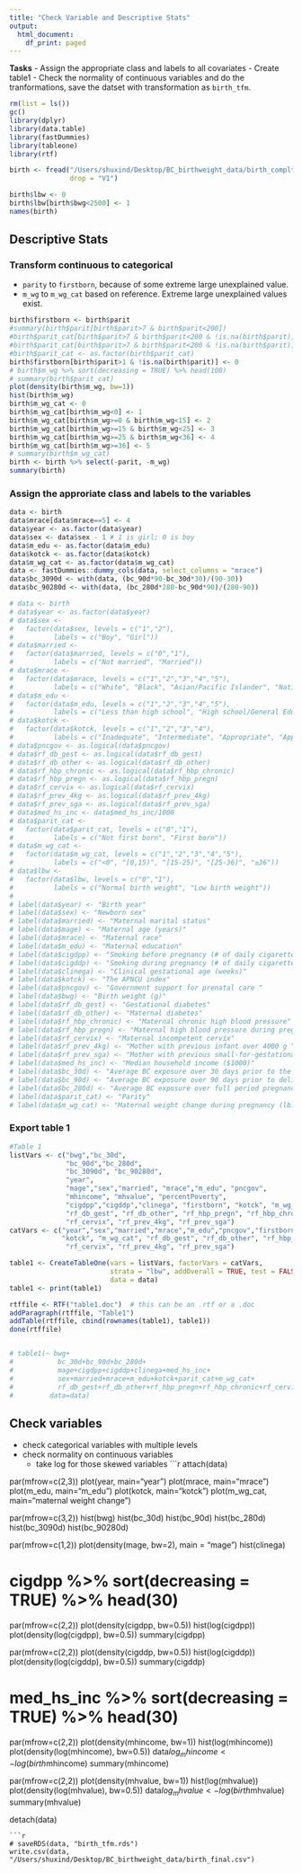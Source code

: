 ```yaml
---
title: "Check Variable and Descriptive Stats"
output:
  html_document:
    df_print: paged
---
```

**Tasks**
- Assign the appropriate class and labels to all covariates
- Create table1
- Check the normality of continuous variables and do the tranformations, save the datset with transformation as `birth_tfm`.

```r
rm(list = ls())
gc() 
library(dplyr)
library(data.table)
library(fastDummies)
library(tableone)
library(rtf)
```

```r
birth <- fread("/Users/shuxind/Desktop/BC_birthweight_data/birth_complt.csv",
               drop = "V1")
```

```r
birth$lbw <- 0
birth$lbw[birth$bwg<2500] <- 1
names(birth)
```
## Descriptive Stats
### Transform continuous to categorical
- `parity` to `firstborn`, because of some extreme large unexplained value.
- `m_wg` to `m_wg_cat` based on reference. Extreme large unexplained values exist.
```r
birth$firstborn <- birth$parit
#summary(birth$parit[birth$parit>7 & birth$parit<200])
#birth$parit_cat[birth$parit>7 & birth$parit<200 & !is.na(birth$parit)] <- 7
#birth$parit_cat[birth$parit>7 & birth$parit<200 & !is.na(birth$parit)] <- 7
#birth$parit_cat <- as.factor(birth$parit_cat)
birth$firstborn[birth$parit>1 & !is.na(birth$parit)] <- 0
# birth$m_wg %>% sort(decreasing = TRUE) %>% head(100)
# summary(birth$parit_cat)
plot(density(birth$m_wg, bw=1))
hist(birth$m_wg)
birth$m_wg_cat <- 0
birth$m_wg_cat[birth$m_wg<0] <- 1
birth$m_wg_cat[birth$m_wg>=0 & birth$m_wg<15] <- 2
birth$m_wg_cat[birth$m_wg>=15 & birth$m_wg<25] <- 3
birth$m_wg_cat[birth$m_wg>=25 & birth$m_wg<36] <- 4
birth$m_wg_cat[birth$m_wg>=36] <- 5
# summary(birth$m_wg_cat)
birth <- birth %>% select(-parit, -m_wg)
summary(birth)
```
### Assign the approriate class and labels to the variables
```r
data <- birth
data$mrace[data$mrace==5] <- 4
data$year <- as.factor(data$year)
data$sex <- data$sex - 1 # 1 is girl; 0 is boy
data$m_edu <- as.factor(data$m_edu)
data$kotck <- as.factor(data$kotck)
data$m_wg_cat <- as.factor(data$m_wg_cat)
data <- fastDummies::dummy_cols(data, select_columns = "mrace")
data$bc_3090d <- with(data, (bc_90d*90-bc_30d*30)/(90-30))
data$bc_90280d <- with(data, (bc_280d*280-bc_90d*90)/(280-90))
```

```r
# data <- birth
# data$year <- as.factor(data$year)
# data$sex <- 
#   factor(data$sex, levels = c("1","2"),
#          labels = c("Boy", "Girl"))
# data$married <-
#   factor(data$married, levels = c("0","1"),
#          labels = c("Not married", "Married")) 
# data$mrace <-
#   factor(data$mrace, levels = c("1","2","3","4","5"),
#          labels = c("White", "Black", "Asian/Pacific Islander", "Native American", "Other"))
# data$m_edu <-
#   factor(data$m_edu, levels = c("1","2","3","4","5"),
#          labels = c("Less than high school", "High school/General Education Diploma", "Some college", "Bachelor", "Advanced degree beyond bachelor"))
# data$kotck <-
#   factor(data$kotck, levels = c("1","2","3","4"),
#          labels = c("Inadequate", "Intermediate", "Appropriate", "Appropriate plus"))
# data$pncgov <- as.logical(data$pncgov)
# data$rf_db_gest <- as.logical(data$rf_db_gest)
# data$rf_db_other <- as.logical(data$rf_db_other)
# data$rf_hbp_chronic <- as.logical(data$rf_hbp_chronic)
# data$rf_hbp_pregn <- as.logical(data$rf_hbp_pregn)
# data$rf_cervix <- as.logical(data$rf_cervix)
# data$rf_prev_4kg <- as.logical(data$rf_prev_4kg)
# data$rf_prev_sga <- as.logical(data$rf_prev_sga)
# data$med_hs_inc <- data$med_hs_inc/1000
# data$parit_cat <-   
#   factor(data$parit_cat, levels = c("0","1"),
#          labels = c("Not first born", "First born"))
# data$m_wg_cat <-
#   factor(data$m_wg_cat, levels = c("1","2","3","4","5"),
#          labels = c("<0", "[0,15)", "[15-25)", "[25-36)", "≥36"))
# data$lbw <- 
#   factor(data$lbw, levels = c("0","1"),
#          labels = c("Normal birth weight", "Low birth weight"))
# 
# label(data$year) <- "Birth year"
# label(data$sex) <- "Newborn sex"
# label(data$married) <- "Maternal marital status"
# label(data$mage) <- "Maternal age (years)"
# label(data$mrace) <- "Maternal race"
# label(data$m_edu) <- "Maternal education"
# label(data$cigdpp) <- "Smoking before pregnancy (# of daily cigarettes)"
# label(data$cigddp) <- "Smoking during pregnancy (# of daily cigarettes)"
# label(data$clinega) <- "Clinical gestational age (weeks)"
# label(data$kotck) <- "The APNCU index"
# label(data$pncgov) <- "Government support for prenatal care "
# label(data$bwg) <- "Birth weight (g)"
# label(data$rf_db_gest) <- "Gestational diabetes"
# label(data$rf_db_other) <- "Maternal diabetes"
# label(data$rf_hbp_chronic) <- "Maternal chronic high blood pressure"
# label(data$rf_hbp_pregn) <- "Maternal high blood pressure during pregnancy"
# label(data$rf_cervix) <- "Maternal incompetent cervix"
# label(data$rf_prev_4kg) <- "Mother with previous infant over 4000 g "
# label(data$rf_prev_sga) <- "Mother with previous small-for-gestational-age infant"
# label(data$med_hs_inc) <- "Median household income ($1000)"
# label(data$bc_30d) <- "Average BC exposure over 30 days prior to the delivery date (&mu;g/m<sup>3</sup>)"
# label(data$bc_90d) <- "Average BC exposure over 90 days prior to delivery date (&mu;g/m<sup>3</sup>)"
# label(data$bc_280d) <- "Average BC exposure over full period pregnancy (&mu;g/m<sup>3</sup>)"
# label(data$parit_cat) <- "Parity"
# label(data$m_wg_cat) <- "Maternal weight change during pregnancy (lb.)"
```
### Export table 1
```r
#Table 1
listVars <- c("bwg","bc_30d",
              "bc_90d","bc_280d",
              "bc_3090d", "bc_90280d",
              "year",
              "mage","sex","married", "mrace","m_edu", "pncgov",
              "mhincome", "mhvalue", "percentPoverty",
              "cigdpp","cigddp","clinega", "firstborn", "kotck", "m_wg_cat",
              "rf_db_gest", "rf_db_other", "rf_hbp_pregn", "rf_hbp_chronic", 
              "rf_cervix", "rf_prev_4kg", "rf_prev_sga")
catVars <- c("year","sex","married","mrace","m_edu","pncgov","firstborn",
             "kotck", "m_wg_cat", "rf_db_gest", "rf_db_other", "rf_hbp_pregn", "rf_hbp_chronic", 
              "rf_cervix", "rf_prev_4kg", "rf_prev_sga")

table1 <- CreateTableOne(vars = listVars, factorVars = catVars,
                         strata = "lbw", addOverall = TRUE, test = FALSE,
                         data = data)
table1 <- print(table1)

rtffile <- RTF("table1.doc")  # this can be an .rtf or a .doc
addParagraph(rtffile, "Table1")
addTable(rtffile, cbind(rownames(table1), table1))
done(rtffile)


# table1(~ bwg+
#           bc_30d+bc_90d+bc_280d+
#           mage+cigdpp+cigddp+clinega+med_hs_inc+
#           sex+married+mrace+m_edu+kotck+parit_cat+m_wg_cat+
#           rf_db_gest+rf_db_other+rf_hbp_pregn+rf_hbp_chronic+rf_cervix+rf_prev_4kg+rf_prev_sga+pncgov | lbw, 
#         data=data)
```
## Check variables
- check categorical variables with multiple levels
- check normality on continuous variables
  + take log for those skewed variables
```r
attach(data)

par(mfrow=c(2,3))
plot(year, main="year")
plot(mrace, main="mrace")
plot(m_edu, main="m_edu")
plot(kotck, main="kotck")
plot(m_wg_cat, main="maternal weight change")

par(mfrow=c(3,2))
hist(bwg)
hist(bc_30d)
hist(bc_90d)
hist(bc_280d)
hist(bc_3090d)
hist(bc_90280d)

par(mfrow=c(1,2))
plot(density(mage,  bw=2), main = "mage")
hist(clinega)

# cigdpp %>% sort(decreasing = TRUE) %>% head(30)
par(mfrow=c(2,2))
plot(density(cigdpp,  bw=0.5))
hist(log(cigdpp))
plot(density(log(cigdpp),  bw=0.5))
summary(cigdpp)

par(mfrow=c(2,2))
plot(density(cigddp,  bw=0.5))
hist(log(cigddp))
plot(density(log(cigddp),  bw=0.5))
summary(cigddp)

# med_hs_inc %>% sort(decreasing = TRUE) %>% head(30)
par(mfrow=c(2,2))
plot(density(mhincome, bw=1))
hist(log(mhincome))
plot(density(log(mhincome),  bw=0.5))
data$log_mhincome <- log(birth$mhincome)
summary(mhincome)

par(mfrow=c(2,2))
plot(density(mhvalue, bw=1))
hist(log(mhvalue))
plot(density(log(mhvalue),  bw=0.5))
data$log_mhvalue <- log(birth$mhvalue)
summary(mhvalue)

detach(data)
```
```r
# saveRDS(data, "birth_tfm.rds")
write.csv(data, "/Users/shuxind/Desktop/BC_birthweight_data/birth_final.csv")
```

